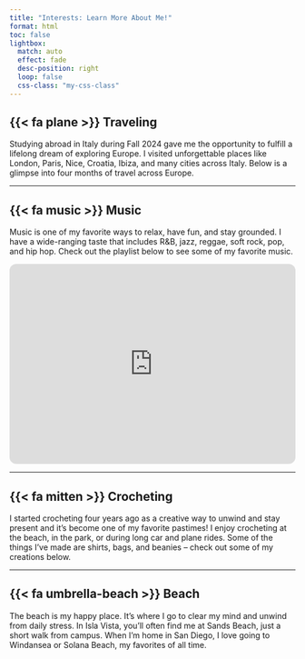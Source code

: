 ```yaml
---
title: "Interests: Learn More About Me!"
format: html
toc: false
lightbox:
  match: auto
  effect: fade
  desc-position: right
  loop: false
  css-class: "my-css-class"
---
```


## {{< fa plane >}} Traveling

Studying abroad in Italy during Fall 2024 gave me the opportunity to fulfill a lifelong dream of exploring Europe. I visited unforgettable places like London, Paris, Nice, Croatia, Ibiza, and many cities across Italy. Below is a glimpse into four months of travel across Europe.

------------------------------------------------------------------------

## {{< fa music >}} Music

Music is one of my favorite ways to relax, have fun, and stay grounded. I have a wide-ranging taste that includes R&B, jazz, reggae, soft rock, pop, and hip hop. Check out the playlist below to see some of my favorite music.

<iframe style="border-radius:12px" src="https://open.spotify.com/playlist/35cJ2lkFfmFFXDldwfNQD3?si=CDr90D73SnGxpgB0PHQgCA" width="100%" height="352" frameBorder="0" allowfullscreen allow="autoplay; clipboard-write; encrypted-media; fullscreen; picture-in-picture" loading="lazy">

</iframe>

------------------------------------------------------------------------

## {{< fa mitten >}} Crocheting

I started crocheting four years ago as a creative way to unwind and stay present and it's become one of my favorite pastimes! I enjoy crocheting at the beach, in the park, or during long car and plane rides. Some of the things I’ve made are shirts, bags, and beanies – check out some of my creations below.

------------------------------------------------------------------------

## {{< fa umbrella-beach >}} Beach

The beach is my happy place. It’s where I go to clear my mind and unwind from daily stress. In Isla Vista, you’ll often find me at Sands Beach, just a short walk from campus. When I’m home in San Diego, I love going to Windansea or Solana Beach, my favorites of all time.
